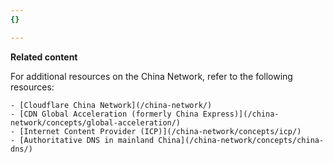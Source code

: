 ```yaml
---
{}

---
```


**Related content**

For additional resources on the China Network, refer to the following resources:

    - [Cloudflare China Network](/china-network/)
    - [CDN Global Acceleration (formerly China Express)](/china-network/concepts/global-acceleration/)
    - [Internet Content Provider (ICP)](/china-network/concepts/icp/)
    - [Authoritative DNS in mainland China](/china-network/concepts/china-dns/)
